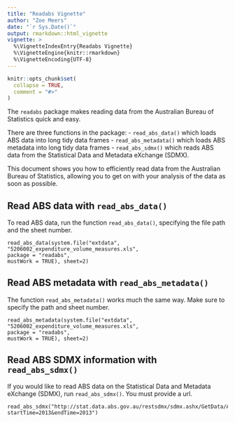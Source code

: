 ```yaml
---
title: "Readabs Vignette"
author: "Zoe Meers"
date: "`r Sys.Date()`"
output: rmarkdown::html_vignette
vignette: >
  %\VignetteIndexEntry{Readabs Vignette}
  %\VignetteEngine{knitr::rmarkdown}
  %\VignetteEncoding{UTF-8}
---
```


```r
knitr::opts_chunk$set(
  collapse = TRUE,
  comment = "#>"
)
```

The `readabs` package makes reading data from the Australian Bureau of Statistics quick and easy. 

There are three functions in the package: 
- `read_abs_data()` which loads ABS data into long tidy data frames
- `read_abs_metadata()` which loads ABS metadata into long tidy data frames
- `read_abs_sdmx()` which reads ABS data from the Statistical Data and Metadata eXchange (SDMX).

This document shows you how to efficiently read data from the Australian Bureau of Statistics, allowing you to get on with your analysis of the data as soon as possible.


## Read ABS data with `read_abs_data()`

To read ABS data, run the function `read_abs_data()`, specifying the file path and the sheet number. 

```
read_abs_data(system.file("extdata", 
"5206002_expenditure_volume_measures.xls",  
package = "readabs", 
mustWork = TRUE), sheet=2)
```

## Read ABS metadata with `read_abs_metadata()`

The function `read_abs_metadata()` works much the same way. Make sure to specify the path and sheet number.

```
read_abs_metadata(system.file("extdata", "5206002_expenditure_volume_measures.xls",  
package = "readabs", 
mustWork = TRUE), sheet=2)
```

## Read ABS SDMX information with `read_abs_sdmx()`

If you would like to read ABS data on the Statistical Data and Metadata eXchange (SDMX), run `read_abs_sdmx()`. You must provide a url. 

```
read_abs_sdmx("http://stat.data.abs.gov.au/restsdmx/sdmx.ashx/GetData/ABS_REGIONAL_ASGS/PENSION_2+BANKRUPT_2.AUS.0.A/all?startTime=2013&endTime=2013")
```


